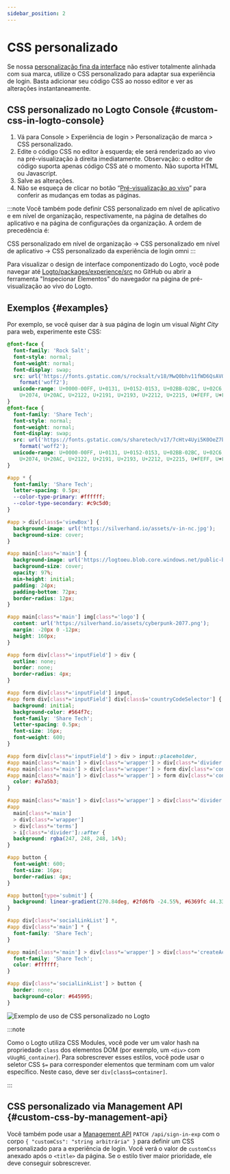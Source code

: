```yaml
---
sidebar_position: 2
---
```


# CSS personalizado

Se nossa [personalização fina da interface](/customization/match-your-brand) não estiver totalmente alinhada com sua marca, utilize o CSS personalizado para adaptar sua experiência de login. Basta adicionar seu código CSS ao nosso editor e ver as alterações instantaneamente.

## CSS personalizado no Logto Console \{#custom-css-in-logto-console}

1. Vá para <CloudLink to="/sign-in-experience/branding">Console > Experiência de login > Personalização de marca > CSS personalizado</CloudLink>.
2. Edite o código CSS no editor à esquerda; ele será renderizado ao vivo na pré-visualização à direita imediatamente. Observação: o editor de código suporta apenas código CSS até o momento. Não suporta HTML ou Javascript.
3. Salve as alterações.
4. Não se esqueça de clicar no botão “[Pré-visualização ao vivo](/customization/live-preview)” para conferir as mudanças em todas as páginas.

:::note
Você também pode definir CSS personalizado em nível de aplicativo e em nível de organização, respectivamente, na página de detalhes do aplicativo e na página de configurações da organização. A ordem de precedência é:

CSS personalizado em nível de organização -> CSS personalizado em nível de aplicativo -> CSS personalizado da experiência de login omni
:::

Para visualizar o design de interface componentizado do Logto, você pode navegar até [Logto/packages/experience/src](https://github.com/logto-io/logto/tree/master/packages/experience/src) no GitHub ou abrir a ferramenta "Inspecionar Elementos" do navegador na página de pré-visualização ao vivo do Logto.

## Exemplos \{#examples}

Por exemplo, se você quiser dar à sua página de login um visual _Night City_ para web, experimente este CSS:

```css
@font-face {
  font-family: 'Rock Salt';
  font-style: normal;
  font-weight: normal;
  font-display: swap;
  src: url('https://fonts.gstatic.com/s/rocksalt/v18/MwQ0bhv11fWD6QsAVOZrt0M6p7NGrQ.woff2')
    format('woff2');
  unicode-range: U+0000-00FF, U+0131, U+0152-0153, U+02BB-02BC, U+02C6, U+02DA, U+02DC, U+2000-206F,
    U+2074, U+20AC, U+2122, U+2191, U+2193, U+2212, U+2215, U+FEFF, U+FFFD;
}
@font-face {
  font-family: 'Share Tech';
  font-style: normal;
  font-weight: normal;
  font-display: swap;
  src: url('https://fonts.gstatic.com/s/sharetech/v17/7cHtv4Uyi5K0OeZ7bohU8H0JmBUhfrE.woff2')
    format('woff2');
  unicode-range: U+0000-00FF, U+0131, U+0152-0153, U+02BB-02BC, U+02C6, U+02DA, U+02DC, U+2000-206F,
    U+2074, U+20AC, U+2122, U+2191, U+2193, U+2212, U+2215, U+FEFF, U+FFFD;
}

#app * {
  font-family: 'Share Tech';
  letter-spacing: 0.5px;
  --color-type-primary: #ffffff;
  --color-type-secondary: #c9c5d0;
}

#app > div[class$='viewBox'] {
  background-image: url('https://silverhand.io/assets/v-in-nc.jpg');
  background-size: cover;
}

#app main[class*='main'] {
  background-image: url('https://logtoeu.blob.core.windows.net/public-blobs/g3cp4y/m-g3cp4y/2024/01/02/w9j0x57g/gentle-universe.png');
  background-size: cover;
  opacity: 97%;
  min-height: initial;
  padding: 24px;
  padding-bottom: 72px;
  border-radius: 12px;
}

#app main[class*='main'] img[class*='logo'] {
  content: url('https://silverhand.io/assets/cyberpunk-2077.png');
  margin: -20px 0 -12px;
  height: 160px;
}

#app form div[class*='inputField'] > div {
  outline: none;
  border: none;
  border-radius: 4px;
}

#app form div[class*='inputField'] input,
#app form div[class*='inputField'] div[class$='countryCodeSelector'] {
  background: initial;
  background-color: #564f7c;
  font-family: 'Share Tech';
  letter-spacing: 0.5px;
  font-size: 16px;
  font-weight: 600;
}

#app form div[class*='inputField'] > div > input::placeholder,
#app main[class*='main'] > div[class*='wrapper'] > div[class*='divider'],
#app main[class*='main'] > div[class*='wrapper'] > form div[class*='content'],
#app main[class*='main'] > div[class*='wrapper'] > form div[class*='content'] > span {
  color: #a7a5b3;
}

#app main[class*='main'] > div[class*='wrapper'] > div[class*='divider'] > i[class*='line'],
#app
  main[class*='main']
  > div[class*='wrapper']
  > div[class*='terms']
  > i[class*='divider']::after {
  background: rgba(247, 248, 248, 14%);
}

#app button {
  font-weight: 600;
  font-size: 16px;
  border-radius: 4px;
}

#app button[type='submit'] {
  background: linear-gradient(270.84deg, #2fd6fb -24.55%, #6369fc 44.33%, #a741eb 119.2%), #5d34f2;
}

#app div[class*='socialLinkList'] *,
#app div[class*='main'] * {
  font-family: 'Share Tech';
}

#app main[class*='main'] > div[class*='wrapper'] > div[class*='createAccount'] {
  font-family: 'Share Tech';
  color: #ffffff;
}

#app div[class*='socialLinkList'] > button {
  border: none;
  background-color: #645995;
}
```

<img
  src="/img/assets/logto-custom-css-use-case.png"
  alt="Exemplo de uso de CSS personalizado no Logto"
/>

:::note

Como o Logto utiliza CSS Modules, você pode ver um valor hash na propriedade `class` dos elementos DOM (por exemplo, um `<div>` com `vUugRG_container`). Para sobrescrever esses estilos, você pode usar o seletor CSS `$=` para corresponder elementos que terminam com um valor específico. Neste caso, deve ser `div[class$=container]`.

:::

## CSS personalizado via Management API \{#custom-css-by-management-api}

Você também pode usar a [Management API](https://openapi.logto.io/operation/operation-uploadcustomuiassets) `PATCH /api/sign-in-exp` com o corpo `{ "customCss": "string arbitrária" }` para definir um CSS personalizado para a experiência de login. Você verá o valor de `customCss` anexado após o `<title>` da página. Se o estilo tiver maior prioridade, ele deve conseguir sobrescrever.
